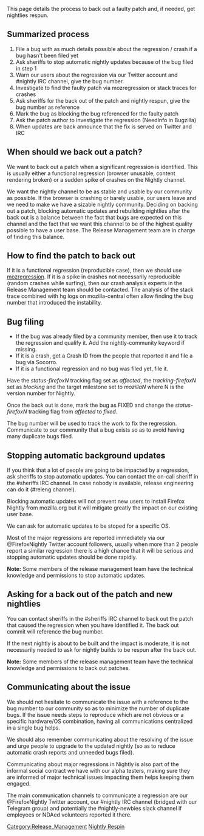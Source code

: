 {{DISPLAYTITLE:Nightly Respin}}

<p style="font-size: larger; font-weight:bold;">This page details the process to back out a faulty patch and, if needed, get nightlies respun.</p>


== Summarized process ==

# File a bug with as much details possible about the regression / crash if a bug hasn't been filed yet
# Ask sheriffs to stop automatic nightly updates because of the bug filed in step 1
# Warn our users about the regression via our Twitter account and #nightly IRC channel, give the bug number.
# Investigate to find the faulty patch via mozregression or stack traces for crashes
# Ask sheriffs for the back out of the patch and nightly respun, give the bug number as reference
# Mark the bug as blocking the bug referenced for the faulty patch
# Ask the patch author to investigate the regression (NeedInfo in Bugzilla)
# When updates are back announce that the fix is served on Twitter and IRC

== When should we back out a patch? ==

We want to back out a patch when a significant regression is identified. This is usually either a functional regression (browser unusable, content rendering broken) or a sudden spike of crashes on the Nightly channel.

We want the nightly channel to be as stable and usable by our community as possible. If the browser is crashing or barely usable, our users leave and we need to make we have a sizable nightly community. Deciding on backing out a patch, blocking automatic updates and rebuilding nightlies after the back out is a balance between the fact that bugs are expected on this channel and the fact that we want this channel to be of the highest quality possible to have a user base. The Release Management team are in charge of finding this balance.

== How to find the patch to back out ==

If it is a functional regression (reproducible case), then we should use [https://mozilla.github.io/mozregression/quickstart.html mozregression]. If it is a spike in crashes not necessarily reproducible (random crashes while surfing), then our crash analysis experts in the Release Management team should be contacted. The analysis of the stack trace combined with hg logs on mozilla-central often allow finding the bug number that introduced the instability.

== Bug filing ==

* If the bug was already filed by a community member, then use it to track the regression and qualify it. Add the nightly-community keyword if missing.
* If it is a crash, get a Crash ID from the people that reported it and file a bug via Socorro.
* If it is a functional regression and no bug was filed yet, file it.

Have the ''status-firefoxN'' tracking flag set as ''affected'', the ''tracking-firefoxN'' set as ''blocking'' and the target milestone set to ''mozillaN'' where N is the version number for Nightly.

Once the back out is done, mark the bug as FIXED and change the ''status-firefoxN'' tracking flag from ''affected'' to ''fixed''.

The bug number will be used to track the work to fix the regression. Communicate to our community that a bug exists so as to avoid having many duplicate bugs filed.

== Stopping automatic background updates ==

If you think that a lot of people are going to be impacted by a regression, ask sheriffs to stop automatic updates. You can contact the on-call sheriff in the #sheriffs IRC channel. In case nobody is available, release engineering can do it (#releng channel).

Blocking automatic updates will not prevent new users to install Firefox Nightly from mozilla.org but it will mitigate greatly the impact on our existing user base.

We can ask for automatic updates to be stoped for a specific OS.

Most of the major regressions are reported immediately via our @FirefoxNightly Twitter account followers, usually when more than 2 people report a similar regression there is a high chance that it will be serious and stopping automatic updates should be done rapidly.

'''Note:''' Some members of the release management team have the technical knowledge and permissions to stop automatic updates.

== Asking for a back out of the patch  and new nightlies ==

You can contact sheriffs in the #sheriffs IRC channel to back out the patch that caused the regression when you have identified it. The back out commit will reference the bug number.

If the next nightly is about to be built and the impact is moderate, it is not necessarily needed to ask for nightly builds to be respun after the back out.

'''Note:''' Some members of the release management team have the technical knowledge and permissions to back out patches.

== Communicating about the issue ==

We should not hesitate to communicate the issue with a reference to the bug number to our community so as to minimize the number of duplicate bugs. If the issue needs steps to reproduce which are not obvious or a specific hardware/OS combination, having all communications centralized in a single bug helps.

We should also remember communicating about the resolving of the issue and urge people to upgrade to the updated nightly (so as to reduce automatic crash reports and unneeded bugs filed).

Communicating about major regressions in Nightly is also part of the informal social contract we have with our alpha testers, making sure they are informed of major technical issues impacting them helps keeping them engaged.

The main communication channels to communicate a regression are our @FirefoxNightly Twitter account, our #nightly IRC channel (bridged with our Telegram group) and potentially the #nightly-newbies slack channel if employees or NDAed volunteers reported it there.

[[Category:Release_Management]]
[[Category:Release_Management:Processes|Nightly Respin]]
